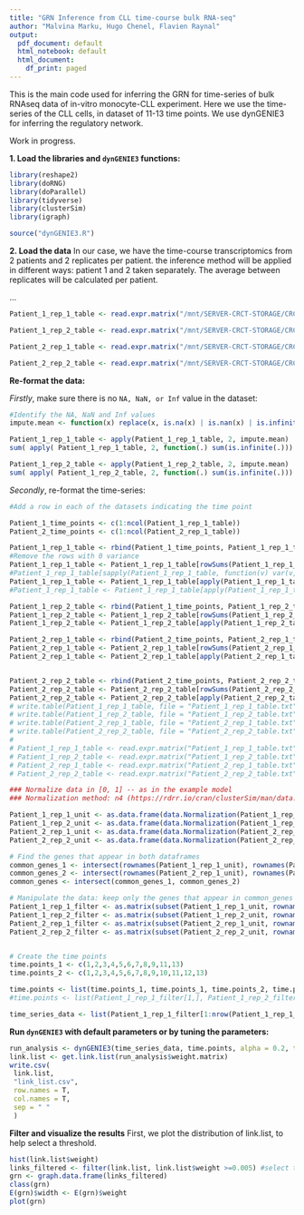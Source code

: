 ```yaml
---
title: "GRN Inference from CLL time-course bulk RNA-seq"
author: "Malvina Marku, Hugo Chenel, Flavien Raynal"
output:
  pdf_document: default
  html_notebook: default
  html_document:
    df_print: paged
---
```


This is the main code used for inferring the GRN for time-series of bulk RNAseq data of in-vitro monocyte-CLL experiment. Here we use the time-series of the CLL cells, in dataset of 11-13 time points. We use dynGENIE3 for inferring the regulatory network.

Work in progress. 

**1. Load the libraries and `dynGENIE3` functions:**

```r
library(reshape2)
library(doRNG)
library(doParallel)
library(tidyverse)
library(clusterSim)
library(igraph)

source("dynGENIE3.R")
```

**2. Load the data**
In our case, we have the time-course transcriptomics from 2 patients and 2 replicates per patient. the inference method will be applied in different ways:
\item patient 1 and 2 taken separately. The average between replicates will be calculated per patient.
\item ...

```r
Patient_1_rep_1_table <- read.expr.matrix("/mnt/SERVER-CRCT-STORAGE/CRCT21/Private/CLL_dec2020/RNAseqBulk_Eq21_Eq9/Gene_counts_tables/Gene_counts_Patient1_rep1_TPM.txt",form = "rows.are.genes")

Patient_1_rep_2_table <- read.expr.matrix("/mnt/SERVER-CRCT-STORAGE/CRCT21/Private/CLL_dec2020/RNAseqBulk_Eq21_Eq9/Gene_counts_tables/Gene_counts_Patient1_rep2_TPM.txt", form = "rows.are.genes")

Patient_2_rep_1_table <- read.expr.matrix("/mnt/SERVER-CRCT-STORAGE/CRCT21/Private/CLL_dec2020/RNAseqBulk_Eq21_Eq9/Gene_counts_tables/Gene_counts_Patient2_rep1_TPM.txt", form = "rows.are.genes")

Patient_2_rep_2_table <- read.expr.matrix("/mnt/SERVER-CRCT-STORAGE/CRCT21/Private/CLL_dec2020/RNAseqBulk_Eq21_Eq9/Gene_counts_tables/Gene_counts_Patient2_rep2_TPM.txt", form = "rows.are.genes")
```

**Re-format the data:**

_Firstly_, make sure there is no `NA, NaN, or Inf` value in the dataset: 

```r
#Identify the NA, NaN and Inf values
impute.mean <- function(x) replace(x, is.na(x) | is.nan(x) | is.infinite(x) | is.factor(x), mean(x, na.rm = TRUE))

Patient_1_rep_1_table <- apply(Patient_1_rep_1_table, 2, impute.mean)
sum( apply( Patient_1_rep_1_table, 2, function(.) sum(is.infinite(.))) )

Patient_1_rep_2_table <- apply(Patient_1_rep_2_table, 2, impute.mean)
sum( apply( Patient_1_rep_2_table, 2, function(.) sum(is.infinite(.))) )


```
_Secondly_, re-format the time-series:

```r
#Add a row in each of the datasets indicating the time point

Patient_1_time_points <- c(1:ncol(Patient_1_rep_1_table))
Patient_2_time_points <- c(1:ncol(Patient_2_rep_1_table))

Patient_1_rep_1_table <- rbind(Patient_1_time_points, Patient_1_rep_1_table)
#Remove the rows with 0 variance
Patient_1_rep_1_table <- Patient_1_rep_1_table[rowSums(Patient_1_rep_1_table[]) > 0,] #removes all allways-zero lines
#Patient_1_rep_1_table[sapply(Patient_1_rep_1_table, function(v) var(v, na.rm=TRUE)!=0), ]
Patient_1_rep_1_table <- Patient_1_rep_1_table[apply(Patient_1_rep_1_table, 1, var, na.rm=TRUE) >= 0.2, ] #removes all variance_0 lines
#Patient_1_rep_1_table <- Patient_1_rep_1_table[apply(Patient_1_rep_1_table, 1, var) >= 0.2, ]

Patient_1_rep_2_table <- rbind(Patient_1_time_points, Patient_1_rep_2_table)
Patient_1_rep_2_table <- Patient_1_rep_2_table[rowSums(Patient_1_rep_2_table[]) > 0,]
Patient_1_rep_2_table <- Patient_1_rep_2_table[apply(Patient_1_rep_2_table, 1, var, na.rm=TRUE) >= 0.2, ] #removes all variance_0 lines#removes all allways-zero lines

Patient_2_rep_1_table <- rbind(Patient_2_time_points, Patient_2_rep_1_table)
Patient_2_rep_1_table <- Patient_2_rep_1_table[rowSums(Patient_2_rep_1_table[]) > 0,] #removes all allways-zero lines
Patient_2_rep_1_table <- Patient_2_rep_1_table[apply(Patient_2_rep_1_table, 1, var, na.rm=TRUE) >= 0.2, ] #removes all variance_0 lines#removes all allways-zero lines


Patient_2_rep_2_table <- rbind(Patient_2_time_points, Patient_2_rep_2_table)
Patient_2_rep_2_table <- Patient_2_rep_2_table[rowSums(Patient_2_rep_2_table[]) > 0,] #removes all allways-zero lines
Patient_2_rep_2_table <- Patient_2_rep_2_table[apply(Patient_2_rep_2_table, 1, var, na.rm=TRUE) >= 0.2, ] #removes all variance_0 lines#removes all allways-zero lines
# write.table(Patient_1_rep_1_table, file = "Patient_1_rep_1_table.txt")
# write.table(Patient_1_rep_2_table, file = "Patient_1_rep_2_table.txt")
# write.table(Patient_2_rep_1_table, file = "Patient_2_rep_1_table.txt")
# write.table(Patient_2_rep_2_table, file = "Patient_2_rep_2_table.txt")
# 
# Patient_1_rep_1_table <- read.expr.matrix("Patient_1_rep_1_table.txt",form = "rows.are.genes")
# Patient_1_rep_2_table <- read.expr.matrix("Patient_1_rep_2_table.txt", form = "rows.are.genes")
# Patient_2_rep_1_table <- read.expr.matrix("Patient_2_rep_1_table.txt", form = "rows.are.genes")
# Patient_2_rep_2_table <- read.expr.matrix("Patient_2_rep_2_table.txt", form = "rows.are.genes")

### Normalize data in [0, 1] -- as in the example model
### Normalization method: n4 (https://rdrr.io/cran/clusterSim/man/data.Normalization.html)

Patient_1_rep_1_unit <- as.data.frame(data.Normalization(Patient_1_rep_1_table, type = "n4", normalization = "column" ))
Patient_1_rep_2_unit <- as.data.frame(data.Normalization(Patient_1_rep_2_table, type = "n4", normalization = "column" ))
Patient_2_rep_1_unit <- as.data.frame(data.Normalization(Patient_2_rep_1_table, type = "n4", normalization = "column" ))
Patient_2_rep_2_unit <- as.data.frame(data.Normalization(Patient_2_rep_2_table, type = "n4", normalization = "column" ))

# Find the genes that appear in both dataframes
common_genes_1 <- intersect(rownames(Patient_1_rep_1_unit), rownames(Patient_1_rep_2_unit))
common_genes_2 <- intersect(rownames(Patient_2_rep_1_unit), rownames(Patient_2_rep_2_unit))
common_genes <- intersect(common_genes_1, common_genes_2)

# Manipulate the data: keep only the genes that appear in common_genes
Patient_1_rep_1_filter <- as.matrix(subset(Patient_1_rep_1_unit, rownames(Patient_1_rep_1_unit) %in% common_genes))
Patient_1_rep_2_filter <- as.matrix(subset(Patient_1_rep_2_unit, rownames(Patient_1_rep_2_unit) %in% common_genes))
Patient_2_rep_1_filter <- as.matrix(subset(Patient_2_rep_1_unit, rownames(Patient_2_rep_1_unit) %in% common_genes))
Patient_2_rep_2_filter <- as.matrix(subset(Patient_2_rep_2_unit, rownames(Patient_2_rep_2_unit) %in% common_genes))


# Create the time points
time.points_1 <- c(1,2,3,4,5,6,7,8,9,11,13)
time.points_2 <- c(1,2,3,4,5,6,7,8,9,10,11,12,13)

time.points <- list(time.points_1, time.points_1, time.points_2, time.points_2)
#time.points <- list(Patient_1_rep_1_filter[1,], Patient_1_rep_2_filter[1,], Patient_2_rep_1_filter[1,], Patient_2_rep_2_filter[1,])

time_series_data <- list(Patient_1_rep_1_filter[1:nrow(Patient_1_rep_1_filter),], Patient_1_rep_2_filter[1:nrow(Patient_1_rep_2_filter),], Patient_2_rep_1_filter[1:nrow(Patient_2_rep_1_filter),], Patient_2_rep_2_filter[1:nrow(Patient_2_rep_2_filter),])
```
**Run `dynGENIE3` with default parameters or by tuning the parameters:**

```r
run_analysis <- dynGENIE3(time_series_data, time.points, alpha = 0.2, tree.method = "RF", SS.data=NULL, K = "sqrt", ntrees = 1000, regulators = NULL, ncores = 12, verbose = FALSE, seed = NULL)
link.list <- get.link.list(run_analysis$weight.matrix)
write.csv(
 link.list,
 "link_list.csv",
 row.names = T,
 col.names = T,
 sep = " "
 )

```

**Filter and visualize the results**
First, we plot the distribution of link.list, to help select a threshold.

```r
hist(link.list$weight)
links_filtered <- filter(link.list, link.list$weight >=0.005) #select the theshold
grn <- graph.data.frame(links_filtered)
class(grn)
E(grn)$width <- E(grn)$weight
plot(grn)

```
